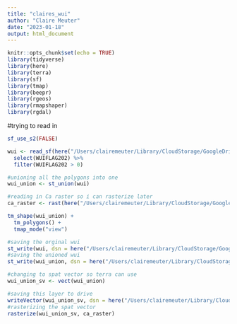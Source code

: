 ```yaml
---
title: "claires_wui"
author: "Claire Meuter"
date: "2023-01-18"
output: html_document
---
```


```r
knitr::opts_chunk$set(echo = TRUE)
library(tidyverse)
library(here)
library(terra)
library(sf)
library(tmap)
library(beepr)
library(rgeos)
library(rmapshaper)
library(rgdal)
```

#trying to read in 
```r
sf_use_s2(FALSE)

wui <- read_sf(here("/Users/clairemeuter/Library/CloudStorage/GoogleDrive-clairemeuter@ucsb.edu/Shared drives/Black_Bear_Aware/gdrive_data/InputData/InputData_Files/ca_wui_block_1990_2020_change_shp/CA_wui_block_1990_2020_change/CA_wui_block_1990_2020_change.shp")) %>% 
  select(WUIFLAG202) %>% 
  filter(WUIFLAG202 > 0)

#unioning all the polygons into one 
wui_union <- st_union(wui)

#reading in Ca raster so i can rasterize later 
ca_raster <- rast(here("/Users/clairemeuter/Library/CloudStorage/GoogleDrive-clairemeuter@ucsb.edu/Shared drives/Black_Bear_Aware/gdrive_data/IntermediateData/IntermediateData_Files/CARaster_Tiger_Formatted/formattedcaraster.tif"))
```

```r
tm_shape(wui_union) +
  tm_polygons() +
  tmap_mode("view") 
```


```r
#saving the orginal wui
st_write(wui, dsn = here("/Users/clairemeuter/Library/CloudStorage/GoogleDrive-clairemeuter@ucsb.edu/Shared drives/Black_Bear_Aware/gdrive_data/IntermediateData/IntermediateData_Files/wui_claire", "wui_claire.shp"))
#saving the unioned wui 
st_write(wui_union, dsn = here("/Users/clairemeuter/Library/CloudStorage/GoogleDrive-clairemeuter@ucsb.edu/Shared drives/Black_Bear_Aware/gdrive_data/IntermediateData/IntermediateData_Files/wui_claire", "wui_union.shp"))
```
```r
#changing to spat vector so terra can use 
wui_union_sv <- vect(wui_union)

#saving this layer to drive 
writeVector(wui_union_sv, dsn = here("/Users/clairemeuter/Library/CloudStorage/GoogleDrive-clairemeuter@ucsb.edu/Shared drives/Black_Bear_Aware/gdrive_data/IntermediateData/IntermediateData_Files/wui_claire", "wui_union_sv.shp"))
#rasterizing the spat vector 
rasterize(wui_union_sv, ca_raster)
```

```r

```

